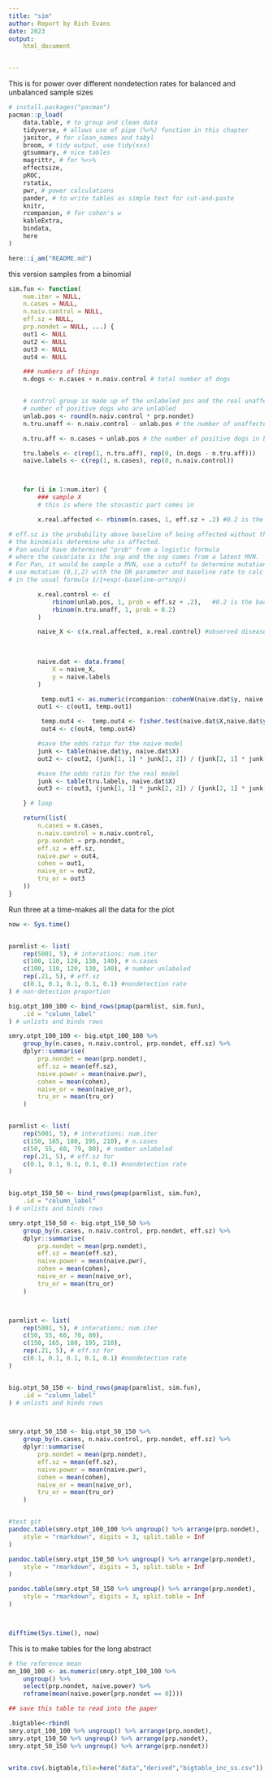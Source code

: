```yaml
---
title: "sim"
author: Report by Rich Evans
date: 2023
output:
    html_document


---
```


This is for power over different nondetection rates for balanced and unbalanced sample sizes

```r
# install.packages("pacman")
pacman::p_load(
    data.table, # to group and clean data
    tidyverse, # allows use of pipe (%>%) function in this chapter
    janitor, # for clean_names and tabyl
    broom, # tidy output, use tidy(xxx)
    gtsummary, # nice tables
    magrittr, # for %<>%
    effectsize,
    pROC,
    rstatix,
    pwr, # power calculations
    pander, # to write tables as simple text for cut-and-paste
    knitr,
    rcompanion, # for cohen's w
    kableExtra,
    bindata,
    here
)

here::i_am("README.md")
```

this version samples from a binomial
```r
sim.fun <- function(
    num.iter = NULL,
    n.cases = NULL,
    n.naiv.control = NULL,
    eff.sz = NULL,
    prp.nondet = NULL, ...) {
    out1 <- NULL
    out2 <- NULL
    out3 <- NULL
    out4 <- NULL

    ### numbers of things
    n.dogs <- n.cases + n.naiv.control # total number of dogs


    # control group is made up of the unlabeled pos and the real unaffected
    # number of positive dogs who are unlabled
    unlab.pos <- round(n.naiv.control * prp.nondet)
    n.tru.unaff <- n.naiv.control - unlab.pos # the number of unaffected

    n.tru.aff <- n.cases + unlab.pos # the number of positive dogs in both groups

    tru.labels <- c(rep(1, n.tru.aff), rep(0, (n.dogs - n.tru.aff)))
    naive.labels <- c(rep(1, n.cases), rep(0, n.naiv.control))



    for (i in 1:num.iter) {
        ### sample X
        # this is where the stocastic part comes in

        x.real.affected <- rbinom(n.cases, 1, eff.sz + .2) #0.2 is the background disease prevalence

# eff.sz is the probability above baseline of being affected without the snp
# the binomials determine who is affected.
# Pan would have determined "prob" from a logistic formula
# where the covariate is the snp and the snp comes from a latent MVN.
# For Pan, it would be sample a MVN, use a cutoff to determine mutation, then
# use mutation (0,1,2) with the OR parameter and baseline rate to calc "prob"
# in the usual formula 1/1+exp(-baseline-or*snp))

        x.real.control <- c(
            rbinom(unlab.pos, 1, prob = eff.sz + .2),   #0.2 is the background disease prevalence
            rbinom(n.tru.unaff, 1, prob = 0.2)
        )

        naive_X <- c(x.real.affected, x.real.control) #observed disease status
    

    
        naive.dat <- data.frame(
            X = naive_X,
            y = naive.labels
        )

         temp.out1 <- as.numeric(rcompanion::cohenW(naive.dat$y, naive.dat$X)) # cohen_w
        out1 <- c(out1, temp.out1)

         temp.out4 <-  temp.out4 <- fisher.test(naive.dat$X,naive.dat$y)$p.value<0.05
         out4 <- c(out4, temp.out4)

        #save the odds ratio for the naive model
        junk <- table(naive.dat$y, naive.dat$X)
        out2 <- c(out2, (junk[1, 1] * junk[2, 2]) / (junk[2, 1] * junk[1, 2]))

        #save the odds ratio for the real model
        junk <- table(tru.labels, naive.dat$X)
        out3 <- c(out3, (junk[1, 1] * junk[2, 2]) / (junk[2, 1] * junk[1, 2]))

    } # loop

    return(list(
        n.cases = n.cases,
        n.naiv.control = n.naiv.control,
        prp.nondet = prp.nondet,
        eff.sz = eff.sz,
        naive.pwr = out4,
        cohen = out1,
        naive_or = out2,
        tru_or = out3
    ))
}
```


Run three at a time-makes all the data for the plot
```r
now <- Sys.time()


parmlist <- list(
    rep(5001, 5), # interations; num.iter
    c(100, 110, 120, 130, 140), # n.cases
    c(100, 110, 120, 130, 140), # number unlabeled
    rep(.21, 5), # eff.sz 
    c(0.1, 0.1, 0.1, 0.1, 0.1) #nondetection rate
) # non-detection proportion

big.otpt_100_100 <- bind_rows(pmap(parmlist, sim.fun),
    .id = "column_label"
) # unlists and binds rows

smry.otpt_100_100 <- big.otpt_100_100 %>%
    group_by(n.cases, n.naiv.control, prp.nondet, eff.sz) %>%
    dplyr::summarise(
        prp.nondet = mean(prp.nondet),
        eff.sz = mean(eff.sz),
        naive.power = mean(naive.pwr),
        cohen = mean(cohen),
        naive_or = mean(naive_or),
        tru_or = mean(tru_or)
    )


parmlist <- list(
    rep(5001, 5), # interations; num.iter
    c(150, 165, 180, 195, 210), # n.cases
    c(50, 55, 60, 79, 80), # number unlabeled
    rep(.21, 5), # eff.sz for 
    c(0.1, 0.1, 0.1, 0.1, 0.1) #nondetection rate
) 


big.otpt_150_50 <- bind_rows(pmap(parmlist, sim.fun),
    .id = "column_label"
) # unlists and binds rows

smry.otpt_150_50 <- big.otpt_150_50 %>%
    group_by(n.cases, n.naiv.control, prp.nondet, eff.sz) %>%
    dplyr::summarise(
        prp.nondet = mean(prp.nondet),
        eff.sz = mean(eff.sz),
        naive.power = mean(naive.pwr),
        cohen = mean(cohen),
        naive_or = mean(naive_or),
        tru_or = mean(tru_or)
    )



parmlist <- list(
    rep(5001, 5), # interations; num.iter
    c(50, 55, 60, 70, 80), 
    c(150, 165, 180, 195, 210), 
    rep(.21, 5), # eff.sz for 
    c(0.1, 0.1, 0.1, 0.1, 0.1) #nondetection rate
) 


big.otpt_50_150 <- bind_rows(pmap(parmlist, sim.fun),
    .id = "column_label"
) # unlists and binds rows



smry.otpt_50_150 <- big.otpt_50_150 %>%
    group_by(n.cases, n.naiv.control, prp.nondet, eff.sz) %>%
    dplyr::summarise(
        prp.nondet = mean(prp.nondet),
        eff.sz = mean(eff.sz),
        naive.power = mean(naive.pwr),
        cohen = mean(cohen),
        naive_or = mean(naive_or),
        tru_or = mean(tru_or)
    )


#test git
pandoc.table(smry.otpt_100_100 %>% ungroup() %>% arrange(prp.nondet),
    style = "rmarkdown", digits = 3, split.table = Inf
)

pandoc.table(smry.otpt_150_50 %>% ungroup() %>% arrange(prp.nondet),
    style = "rmarkdown", digits = 3, split.table = Inf
)

pandoc.table(smry.otpt_50_150 %>% ungroup() %>% arrange(prp.nondet),
    style = "rmarkdown", digits = 3, split.table = Inf
)



difftime(Sys.time(), now)
```

This is to make tables for the long abstract
```r

# the reference mean 
mn_100_100 <- as.numeric(smry.otpt_100_100 %>%
    ungroup() %>%
    select(prp.nondet, naive.power) %>%
    reframe(mean(naive.power[prp.nondet == 0])))

## save this table to read into the paper

.bigtable<-rbind(
smry.otpt_100_100 %>% ungroup() %>% arrange(prp.nondet),
smry.otpt_150_50 %>% ungroup() %>% arrange(prp.nondet),
smry.otpt_50_150 %>% ungroup() %>% arrange(prp.nondet))


write.csv(.bigtable,file=here("data","derived","bigtable_inc_ss.csv"))

```
